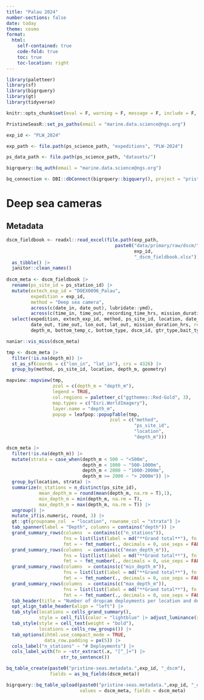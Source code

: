 ```yaml
---
title: "Palau 2024"
number-sections: false
date: today
theme: cosmo
format: 
  html:
    self-contained: true
    code-fold: true
    toc: true
    toc-location: right
---
```


```r
library(paletteer)
library(sf)
library(bigrquery)
library(gt)
library(tidyverse)

knitr::opts_chunk$set(eval = F, warning = F, message = F, include = F, echo = F)

PristineSeasR::set_ps_paths(email = "marine.data.science@ngs.org")

exp_id <- "PLW_2024"

exp_path <- file.path(ps_science_path, "expeditions", "PLW-2024")

ps_data_path <- file.path(ps_science_path, "datasets/")

bigrquery::bq_auth(email = "marine.data.science@ngs.org")

bq_connection <- DBI::dbConnect(bigrquery::bigquery(), project = "pristine-seas")
```

# Deep sea cameras

## Metadata

```r
dscm_fieldbook <- readxl::read_excel(file.path(exp_path, 
                                        paste0("data/primary/raw/dscm/",
                                               exp_id,
                                               "_dscm_fieldbook.xlsx"))) |> 
  as_tibble() |> 
  janitor::clean_names()
  
dscm_meta <- dscm_fieldbook |>  
  rename(ps_site_id = ps_station_id) |> 
  mutate(extech_exp_id = "DOEX0096_Palau",
         expedition = exp_id, 
         method = "Deep sea camera",
         across(c(date_in, date_out), lubridate::ymd),
         across(c(time_in, time_out, recording_time_hrs, mission_duration_hrs), hms::as_hms)) |> 
  select(expedition, extech_exp_id, method, ps_site_id, location, date_in, time_in, lon_in, lat_in,  
         date_out, time_out, lon_out, lat_out, mission_duration_hrs, recording_time = recording_time_hrs,
         depth_m, bottom_temp_c, bottom_type, dscm_id, gtr_type,bait_type, bait_kg, team_lead, notes, highlights)
```

```r
naniar::vis_miss(dscm_meta)
```

```r
tmp <- dscm_meta |> 
  filter(!is.na(depth_m)) |> 
  st_as_sf(coords = c("lon_in", "lat_in"), crs = 4326) |> 
  group_by(method, ps_site_id, location, depth_m, geometry) 

mapview::mapview(tmp,
                 zcol = c(depth_m = "depth_m"), 
                 legend = TRUE,
                 col.regions = paletteer_c("ggthemes::Red-Gold", 3),
                 map.types = c("Esri.WorldImagery"),
                 layer.name = "depth_m",
                 popup = leafpop::popupTable(tmp,
                                      zcol = c("method",
                                               "ps_site_id",
                                               "location",
                                               "depth_m")))
```

```r
dscm_meta |> 
  filter(!is.na(depth_m)) |> 
  mutate(strata = case_when(depth_m < 500 ~ "<500m",
                            depth_m < 1000 ~ "500-1000m",
                            depth_m < 2000 ~ "1000-2000m",
                            depth_m >= 2000 ~ "> 2000m")) |> 
  group_by(location, strata) |> 
  summarize(n_stations = n_distinct(ps_site_id),
            mean_depth_m = round(mean(depth_m, na.rm = T),1),
            min_depth_m = min(depth_m, na.rm = T),
            max_depth_m = max(depth_m, na.rm = T)) |> 
  ungroup() |> 
  mutate_if(is.numeric, round, 3) |> 
  gt::gt(groupname_col  = "location", rowname_col = "strata") |> 
  tab_spanner(label = "Depth", columns = contains("depth")) |> 
  grand_summary_rows(columns  = contains(c("n_stations")),
                     fns = list(list(label = md("**Grand total**"), fn = "sum")),
                     fmt = ~ fmt_number(., decimals = 0, use_seps = FALSE)) |> 
  grand_summary_rows(columns  = contains(c("mean_depth_m")),
                     fns = list(list(label = md("**Grand total**"), fn = "mean")),
                     fmt = ~ fmt_number(., decimals = 0, use_seps = FALSE)) |> 
  grand_summary_rows(columns  = contains(c("min_depth_m")),
                     fns = list(list(label = md("**Grand total**"), fn = "min")),
                     fmt = ~ fmt_number(., decimals = 0, use_seps = FALSE)) |> 
  grand_summary_rows(columns  = contains(c("max_depth_m")),
                     fns = list(list(label = md("**Grand total**"), fn = "max")),
                     fmt = ~ fmt_number(., decimals = 0, use_seps = FALSE)) |> 
  tab_header(title = "Number of dropcam deployments per location and depth") |> 
  opt_align_table_header(align = "left") |> 
  tab_style(locations = cells_grand_summary(),
            style = cell_fill(color = "lightblue" |> adjust_luminance(steps = +2))) |> 
  tab_style(style = cell_text(weight = "bold"),
            locations = cells_row_groups()) |> 
  tab_options(ihtml.use_compact_mode = TRUE,
              data_row.padding = px(5)) |> 
  cols_label("n_stations" ~ "# Deployments") |> 
  cols_label_with(fn = ~str_extract(.x, "[^_]+") |> 
                    str_to_sentence()) 
```


```r
bq_table_create(paste0("pristine-seas.metadata.",exp_id, "_dscm"), 
                fields = as_bq_fields(dscm_meta))

bigrquery::bq_table_upload(paste0("pristine-seas.metadata.",exp_id, "_dscm"), 
                           values = dscm_meta, fields = dscm_meta)
```

